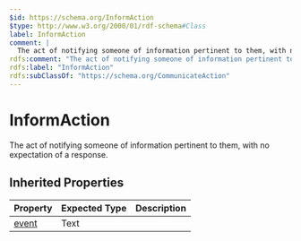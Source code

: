 ```yaml
---
$id: https://schema.org/InformAction
$type: http://www.w3.org/2000/01/rdf-schema#Class
label: InformAction
comment: |
  The act of notifying someone of information pertinent to them, with no expectation of a response.
rdfs:comment: "The act of notifying someone of information pertinent to them, with no expectation of a response."
rdfs:label: "InformAction"
rdfs:subClassOf: "https://schema.org/CommunicateAction"
---
```


# InformAction

The act of notifying someone of information pertinent to them, with no expectation of a response.

## Inherited Properties

| Property | Expected Type | Description |
| --- | --- | --- |
| [event](https://schema.org/event) | Text |  |

